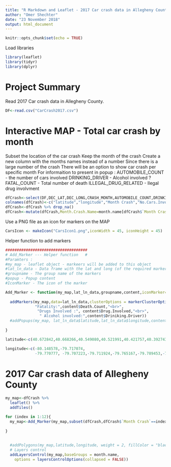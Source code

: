 ```yaml
---
title: "R Markdown and Leaflet - 2017 Car crash data in Allegheny County"
author: "Omer Shechter"
date: "23 November 2018"
output: html_document
---
```


```r
knitr::opts_chunk$set(echo = TRUE)
```

Load libraries 
```r
library(leaflet)
library(tidyr)
library(dplyr)
```
# Project Summary


Read 2017 Car crash data in Allegheny County.
```r
DF<-read.csv("CarCrash2017.csv")

```

# Interactive MAP - Total car crash by month

Subset the location of the car crash 
Keep the month of the crash 
Create a new column with the months names instead of a number 
Since there is a large number of the crash 
There will be an option to show car crash per specific month
For informaition to present in popup :
AUTOMOBILE_COUNT -  the number of cars involved 
DRINKING_DRIVER - Alcohol involved ? 
FATAL_COUNT - Total number of death 
ILLEGAL_DRUG_RELATED - Ilegal drug involvment 
```r
dfCrash<-select(DF,DEC_LAT,DEC_LONG,CRASH_MONTH,AUTOMOBILE_COUNT,DRINKING_DRIVER,FATAL_COUNT,ILLEGAL_DRUG_RELATED)
colnames(dfCrash)<-c("latitude","longitude","Month Crash","No.Cars.Involved","Driniking.Driver","Death.Count","Drug.Involved")
dfCrash<-dfCrash %>% drop_na()
dfCrash<-mutate(dfCrash,Month.Crash.Name=month.name[dfCrash$`Month Crash`])
```




Use a PNG file as an icon for markers on the MAP 
```r

CarsIcon <- makeIcon("CarsIcon1.png",iconWidth = 45, iconHeight = 45)
```

Helper function to add markers 
```r
####################################
# Add_Marker --- Helper function   #
#Paramters : 
#my_map - leaflet object - markeers will be added to this object 
#lat_ln_data - Data frame with the lat and long (of the required markers 
#groupname - The group name of the markers
#popup - Popup content 
#IconMarker - The icon of the marker

Add_Marker <- function(my_map,lat_ln_data,groupname,content,iconMarker=CarsIcon) {
  
  addMarkers(my_map,data=lat_ln_data,clusterOptions = markerClusterOptions(),group =groupname,icon = iconMarker,popup = paste("Car involved:", content$No.Cars.Involved ,"<br>",
             "Fatality:",content$Death.Count,"<br>",
              "Drugs Involved :", content$Drug.Involved,"<br>",
               " Alcohol involved:",content$Driniking.Driver))
  #addPopups(my_map, lat_ln_data$latitude,lat_ln_data$longitude,content)
  
}

```

```r
latitude<-c(40.672842,40.668266,40.549080,40.521991,40.421757,40.392743,40.291685,40.228147,40.194802,40.229574,40.255097,40.331806,40.477968,40.597106,40.607889,40.615364)

longitude<-c(-80.148578,-79.717074,
             -79.770777, -79.707223,-79.711924,-79.765167,-79.789453,-79.796669,-79.89504,-79.974788,-79.920311, -80.182883, -80.364246,-80.195354,-80.176635,-80.146614)
```

# 2017 Car crash data of Allegheny County
```r
my_map<-dfCrash %>% 
  leaflet() %>%
  addTiles() 

for (index in 1:12){
  my_map<-Add_Marker(my_map,subset(dfCrash,dfCrash$`Month Crash`==index),month.name[index],subset(dfCrash[,c("No.Cars.Involved","Driniking.Driver","Death.Count","Drug.Involved")],dfCrash$`Month Crash`==1))
  
}
  
  
  #addPolygons(my_map,latitude,longitude, weight = 2, fillColor = "black", group= "CountyBorders")
  # Layers control
  addLayersControl(my_map,baseGroups = month.name,
    options = layersControlOptions(collapsed = FALSE))
  
```
